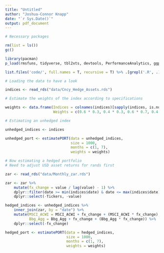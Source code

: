```yaml
---
title: "Untitled"
author: "Joshua-Connor Knapp"
date: "`r Sys.Date()`"
output: pdf_document
---
```


```r
# Necessary packages

rm(list = ls()) 
gc()

library(pacman)
p_load(rmsfuns, tidyverse, tbl2xts, devtools, PerformanceAnalytics, ggplot2, TTR, RcppRoll, xts)

list.files('code/', full.names = T, recursive = T) %>% .[grepl('.R', .)] %>% as.list() %>% walk(~source(.))
```

```r
# Loading the data to have a look

indices <- read_rds("data/Cncy_Hedge_Assets.rds")

# Estimate the weights of the index according to specifications

weights <- data.frame(Indices = colnames(indices)[sapply(indices, is.numeric)],
                      Weights = c(0.6 * 0.3, 0.4 * 0.3, 0.6 * 0.7, 0.4 * 0.7))

# Estimating an unhedged index

unhedged_indices <- indices

unhedged_port <- estimatePORT(data = unhedged_indices,
                              size = 1000,
                              months = c(1, 7),
                              weights = weights)

# Now estimating a hedged portfolio
# Need to adjust USD asset returns for rands first

zar <- read_rds("data/Monthly_zar.rds")

zar <- zar %>% 
    mutate(fx_change = value / lag(value) - 1) %>% 
    dplyr::filter(date >= min(indices$date) & date <= max(indices$date)) %>% 
    dplyr::select(-Tickers, -value)

hedged_indices <- unhedged_indices %>% 
    inner_join(zar, by = "date") %>% 
    mutate(MSCI_ACWI = MSCI_ACWI + fx_change + (MSCI_ACWI * fx_change),
           Bbg_Agg = Bbg_Agg + fx_change + (Bbg_Agg * fx_change)) %>% 
    dplyr::select(-fx_change) 

hedged_port <- estimatePORT(data = hedged_indices,
                            size = 1000,
                            months = c(1, 7),
                            weights = weights)
```
